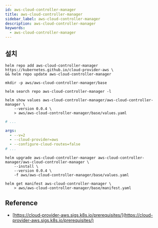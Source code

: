 ```yaml
---
id: aws-cloud-controller-manager
title: aws-cloud-controller-manager
sidebar_label: aws-cloud-controller-manager
description: aws-cloud-controller-manager
keywords:
  - aws-cloud-controller-manager
---
```


## 설치

```shell
helm repo add aws-cloud-controller-manager https://kubernetes.github.io/cloud-provider-aws \
&& helm repo update aws-cloud-controller-manager
```

```shell
mkdir -p aws/aws-cloud-controller-manager/base
```

```shell
helm search repo aws-cloud-controller-manager -l
```

```shell
helm show values aws-cloud-controller-manager/aws-cloud-controller-manager \
    --version 0.0.4 \
    > aws/aws-cloud-controller-manager/base/values.yaml
```

```yaml title="aws/aws-cloud-controller-manager/base/values.yaml"
# ...

args:
  - --v=2
  - --cloud-provider=aws
  - --configure-cloud-routes=false
# ...
```

```shell
helm upgrade aws-cloud-controller-manager aws-cloud-controller-manager/aws-cloud-controller-manager \
    --install \
    --version 0.0.4 \
    -f aws/aws-cloud-controller-manager/base/values.yaml
```

```shell
helm get manifest aws-cloud-controller-manager \
    > aws/aws-cloud-controller-manager/base/manifest.yaml
```

## Reference

- [https://cloud-provider-aws.sigs.k8s.io/prerequisites/](https://cloud-provider-aws.sigs.k8s.io/prerequisites/)
